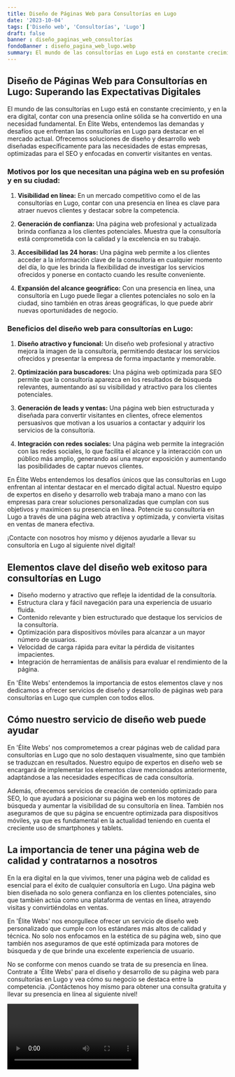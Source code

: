 ```yaml
---
title: Diseño de Páginas Web para Consultorías en Lugo
date: '2023-10-04'
tags: ['Diseño web', 'Consultorías', 'Lugo']
draft: false
banner : diseño_paginas_web_consultorías
fondoBanner : diseño_pagina_web_lugo.webp
summary: El mundo de las consultorías en Lugo está en constante crecimiento, y en la era digital, contar con una presencia online sólida se ha convertido en una necesidad fundamental. En Élite Webs, entendemos las demandas y desafíos que enfrentan las consultorías en Lugo para destacar en el mercado actual. Ofrecemos soluciones de diseño y desarrollo web diseñadas específicamente para las necesidades de estas empresas, optimizadas para el SEO y enfocadas en convertir visitantes en ventas.
---
```


## Diseño de Páginas Web para Consultorías en Lugo: Superando las Expectativas Digitales

El mundo de las consultorías en Lugo está en constante crecimiento, y en la era digital, contar con una presencia online sólida se ha convertido en una necesidad fundamental. En Élite Webs, entendemos las demandas y desafíos que enfrentan las consultorías en Lugo para destacar en el mercado actual. Ofrecemos soluciones de diseño y desarrollo web diseñadas específicamente para las necesidades de estas empresas, optimizadas para el SEO y enfocadas en convertir visitantes en ventas.

### Motivos por los que necesitan una página web en su profesión y en su ciudad:

1. **Visibilidad en línea:** En un mercado competitivo como el de las consultorías en Lugo, contar con una presencia en línea es clave para atraer nuevos clientes y destacar sobre la competencia.

2. **Generación de confianza:** Una página web profesional y actualizada brinda confianza a los clientes potenciales. Muestra que la consultoría está comprometida con la calidad y la excelencia en su trabajo.

3. **Accesibilidad las 24 horas:** Una página web permite a los clientes acceder a la información clave de la consultoría en cualquier momento del día, lo que les brinda la flexibilidad de investigar los servicios ofrecidos y ponerse en contacto cuando les resulte conveniente.

4. **Expansión del alcance geográfico:** Con una presencia en línea, una consultoría en Lugo puede llegar a clientes potenciales no solo en la ciudad, sino también en otras áreas geográficas, lo que puede abrir nuevas oportunidades de negocio.

### Beneficios del diseño web para consultorías en Lugo:

1. **Diseño atractivo y funcional:** Un diseño web profesional y atractivo mejora la imagen de la consultoría, permitiendo destacar los servicios ofrecidos y presentar la empresa de forma impactante y memorable.

2. **Optimización para buscadores:** Una página web optimizada para SEO permite que la consultoría aparezca en los resultados de búsqueda relevantes, aumentando así su visibilidad y atractivo para los clientes potenciales.

3. **Generación de leads y ventas:** Una página web bien estructurada y diseñada para convertir visitantes en clientes, ofrece elementos persuasivos que motivan a los usuarios a contactar y adquirir los servicios de la consultoría.

4. **Integración con redes sociales:** Una página web permite la integración con las redes sociales, lo que facilita el alcance y la interacción con un público más amplio, generando así una mayor exposición y aumentando las posibilidades de captar nuevos clientes.

En Élite Webs entendemos los desafíos únicos que las consultorías en Lugo enfrentan al intentar destacar en el mercado digital actual. Nuestro equipo de expertos en diseño y desarrollo web trabaja mano a mano con las empresas para crear soluciones personalizadas que cumplan con sus objetivos y maximicen su presencia en línea. Potencie su consultoría en Lugo a través de una página web atractiva y optimizada, y convierta visitas en ventas de manera efectiva.

¡Contacte con nosotros hoy mismo y déjenos ayudarle a llevar su consultoría en Lugo al siguiente nivel digital!

<GifSeo />

<Cta />

## Elementos clave del diseño web exitoso para consultorías en Lugo

- Diseño moderno y atractivo que refleje la identidad de la consultoría.
- Estructura clara y fácil navegación para una experiencia de usuario fluida.
- Contenido relevante y bien estructurado que destaque los servicios de la consultoría.
- Optimización para dispositivos móviles para alcanzar a un mayor número de usuarios.
- Velocidad de carga rápida para evitar la pérdida de visitantes impacientes.
- Integración de herramientas de análisis para evaluar el rendimiento de la página.

En 'Élite Webs' entendemos la importancia de estos elementos clave y nos dedicamos a ofrecer servicios de diseño y desarrollo de páginas web para consultorías en Lugo que cumplen con todos ellos.

## Cómo nuestro servicio de diseño web puede ayudar

En 'Élite Webs' nos comprometemos a crear páginas web de calidad para consultorías en Lugo que no solo destaquen visualmente, sino que también se traduzcan en resultados. Nuestro equipo de expertos en diseño web se encargará de implementar los elementos clave mencionados anteriormente, adaptándose a las necesidades específicas de cada consultoría.

Además, ofrecemos servicios de creación de contenido optimizado para SEO, lo que ayudará a posicionar su página web en los motores de búsqueda y aumentar la visibilidad de su consultoría en línea. También nos aseguramos de que su página se encuentre optimizada para dispositivos móviles, ya que es fundamental en la actualidad teniendo en cuenta el creciente uso de smartphones y tablets.

## La importancia de tener una página web de calidad y contratarnos a nosotros

En la era digital en la que vivimos, tener una página web de calidad es esencial para el éxito de cualquier consultoría en Lugo. Una página web bien diseñada no solo genera confianza en los clientes potenciales, sino que también actúa como una plataforma de ventas en línea, atrayendo visitas y convirtiéndolas en ventas.

En 'Élite Webs' nos enorgullece ofrecer un servicio de diseño web personalizado que cumple con los estándares más altos de calidad y técnica. No solo nos enfocamos en la estética de su página web, sino que también nos aseguramos de que esté optimizada para motores de búsqueda y de que brinde una excelente experiencia de usuario.

No se conforme con menos cuando se trata de su presencia en línea. Contrate a 'Élite Webs' para el diseño y desarrollo de su página web para consultorías en Lugo y vea cómo su negocio se destaca entre la competencia. ¡Contáctenos hoy mismo para obtener una consulta gratuita y llevar su presencia en línea al siguiente nivel!

<Video />

<CtaBot job='Consultorías' city='Lugo'/>

<Gmaps query='Lugo+españa+maps' />